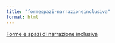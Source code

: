 ```yaml
---
title: "formespazi-narrazioneinclusiva"
format: html
---
```


[Forme e spazi di narrazione inclusiva](formespazi-narrazioneinclusiva.html)